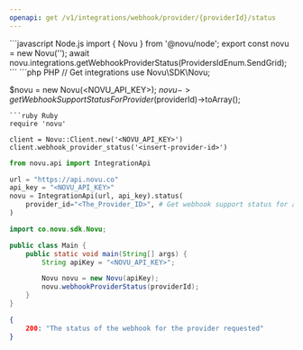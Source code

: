 ```yaml
---
openapi: get /v1/integrations/webhook/provider/{providerId}/status
---
```



<RequestExample>
```javascript Node.js
import { Novu } from '@novu/node';  
export const novu = new Novu('<REPLACE_WITH_API_KEY_FROM_ADMIN_PANEL>');
await novu.integrations.getWebhookProviderStatus(ProvidersIdEnum.SendGrid);
```
```php PHP
// Get integrations
use Novu\SDK\Novu;

$novu = new Novu(<NOVU_API_KEY>);
$novu->getWebhookSupportStatusForProvider($providerId)->toArray();
```
```ruby Ruby
require 'novu'

client = Novu::Client.new('<NOVU_API_KEY>')
client.webhook_provider_status('<insert-provider-id>')
```
```python Python
from novu.api import IntegrationApi

url = "https://api.novu.co"
api_key = "<NOVU_API_KEY>"
novu = IntegrationApi(url, api_key).status(
    provider_id="<The_Provider_ID>", # Get webhook support status for a given provider using its providerID.
)
```
```java Java
import co.novu.sdk.Novu;

public class Main {
    public static void main(String[] args) {
        String apiKey = "<NOVU_API_KEY>";

        Novu novu = new Novu(apiKey);
        novu.webhookProviderStatus(providerId);
    }
}
```


</RequestExample>

<ResponseExample>

```json Response
{
    200: "The status of the webhook for the provider requested"
}
```

</ResponseExample>